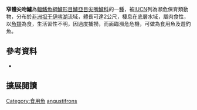 {{Speciesbox
| name = 窄體尖吻鱸
| image = Lates angustifrons (juvénile).jpg
| image_caption = 
| status = EN
| status_system = IUCN3.1
| genus = Lates
| species = angustifrons
| authority = [[Boulenger|Boulenger]], 1906
| synonyms = 
|}}

'''窄體尖吻鱸'''為[[輻鰭魚綱|輻鰭魚綱]][[鱸形目|鱸形目]][[鱸亞目|鱸亞目]][[尖嘴鱸科|尖嘴鱸科]]的一[[種|種]]，被[[IUCN|IUCN]]列為瀕危保育類動物，分布於[[非洲|非洲]][[坦干伊喀湖|坦干伊喀湖]]流域，體長可達2公尺，棲息在底層水域，屬肉食性，以[[魚類|魚類]]為食，生活習性不明，因過度捕撈，而面臨瀕危危機，可做為食用魚及遊釣魚。
==參考資料==
*{{FishBase_species|genus=Lates|species=angustifrons|year=2016|month=8}}

== 擴展閱讀 == 
{{refbegin}}
{{wikispecies-inline|Lates angustifrons|窄體尖吻鱸}}
{{refend}}
{{Taxonbar|from=Q141057}}

[[Category:食用魚|Category:食用魚]]
[[Category:尖吻鱸屬|angustifrons]]


{{魚類小作品}}